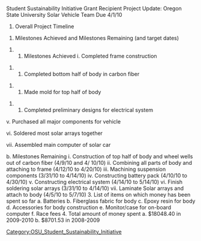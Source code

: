 <br> 

Student Sustainability Initiative Grant Recipient Project Update: Oregon State University Solar Vehicle Team Due 4/1/10 

# Overall Project Timeline 

# Milestones Achieved and Milestones Remaining (and target dates) 

## Milestones Achieved i. Completed frame construction 

### Completed bottom half of body in carbon fiber 

### Made mold for top half of body 

### Completed preliminary designs for electrical system 

v. Purchased all major components for vehicle 

vi. Soldered most solar arrays together 

vii. Assembled main computer of solar car 

b. Milestones Remaining i. Construction of top half of body and wheel wells out of carbon fiber (4/9/10 and 4/ 10/10) ii. Combining all parts of body and attaching to frame (4/12/10 to 4/20/10) iii. Machining suspension components (3/31/10 to 4/14/10) iv. Constructing battery pack (4/10/10 to 4/30/10) v. Constructing electrical system (4/14/10 to 5/14/10) vi. Finish soldering solar arrays (3/31/10 to 4/14/10) vii. Laminate Solar arrays and attach to body (4/5/10 to 5/7/10) 3. List of items on which money has been spent so far a. Batteries b. Fiberglass fabric for body c. Epoxy resin for body d. Accessories for body construction e. Monitor/case for on-board computer f. Race fees 4. Total amount of money spent a. $18048.40 in 2009-2010 b. $8701.53 in 2008-2009 

[[Category:OSU_Student_Sustainability_Initiative]]